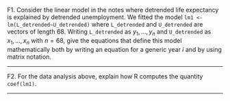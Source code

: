 F1. Consider the linear model in the notes where detrended life expectancy is explained by detrended unemployment. We fitted the model `lm1 <- lm(L_detrended~U_detrended)` where `L_detrended` and `U_detrended` are vectors of length  68. Writing `L_detrended` as $y_1,\dots,y_n$ and  `U_detrended` as $x_1,\dots,x_n$ with $n=68$, give the equations that define this model mathematically both by writing an equation for a generic year $i$ and by using matrix notation.

-------

F2. For the data analysis above, explain how R computes the quantity `coef(lm1)`.

--------

